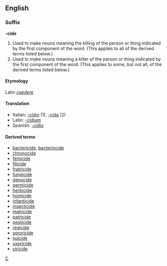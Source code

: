 ==English==
===Suffix===
'''-cide'''

#Used to make nouns meaning the killing of the person or thing indicated by the first component of the word.  (This applies to all of the derived terms listed below.)
#Used to make nouns meaning a killer of the person or thing indicated by the first component of the word.  (This applies to some, but not all, of the derived terms listed below.)

====Etymology====
Latin ''[[caedere]]''

====Translation====
*Italian: [[-cidio]] (1), [[-cida]] (2)
*Latin: [[-cidium]]
*Spanish: [[-cidio]]

====Derived terms====
*[[bactericide]], [[bacteriocide]]
*[[chronocide]]
*[[femicide]]
*[[filicide]]
*[[fratricide]]
*[[fungicide]]
*[[genocide]]
*[[germicide]]
*[[herbicide]]
*[[homicide]]
*[[infanticide]]
*[[insecticide]]
*[[matricide]]
*[[patricide]]
*[[pesticide]]
*[[regicide]]
*[[sororicide]]
*[[suicide]]
*[[uxoricide]]
*[[viricide]]

[[Category:English suffixes|C]]
